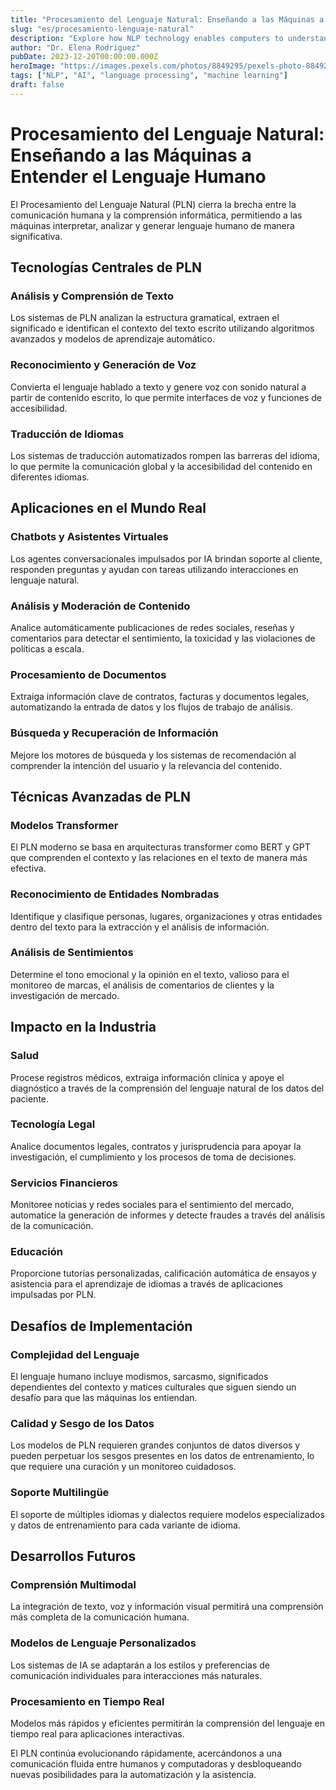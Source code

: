 ```yaml
---
title: "Procesamiento del Lenguaje Natural: Enseñando a las Máquinas a Entender el Lenguaje Humano"
slug: "es/procesamiento-lenguaje-natural"
description: "Explore how NLP technology enables computers to understand, interpret, and generate human language, powering chatbots, translation, and content analysis."
author: "Dr. Elena Rodriguez"
pubDate: 2023-12-20T00:00:00.000Z
heroImage: "https://images.pexels.com/photos/8849295/pexels-photo-8849295.jpeg?auto=compress&cs=tinysrgb&w=1260&h=750&dpr=1"
tags: ["NLP", "AI", "language processing", "machine learning"]
draft: false
---
```


# Procesamiento del Lenguaje Natural: Enseñando a las Máquinas a Entender el Lenguaje Humano

El Procesamiento del Lenguaje Natural (PLN) cierra la brecha entre la comunicación humana y la comprensión informática, permitiendo a las máquinas interpretar, analizar y generar lenguaje humano de manera significativa.

## Tecnologías Centrales de PLN

### Análisis y Comprensión de Texto

Los sistemas de PLN analizan la estructura gramatical, extraen el significado e identifican el contexto del texto escrito utilizando algoritmos avanzados y modelos de aprendizaje automático.

### Reconocimiento y Generación de Voz

Convierta el lenguaje hablado a texto y genere voz con sonido natural a partir de contenido escrito, lo que permite interfaces de voz y funciones de accesibilidad.

### Traducción de Idiomas

Los sistemas de traducción automatizados rompen las barreras del idioma, lo que permite la comunicación global y la accesibilidad del contenido en diferentes idiomas.

## Aplicaciones en el Mundo Real

### Chatbots y Asistentes Virtuales

Los agentes conversacionales impulsados por IA brindan soporte al cliente, responden preguntas y ayudan con tareas utilizando interacciones en lenguaje natural.

### Análisis y Moderación de Contenido

Analice automáticamente publicaciones de redes sociales, reseñas y comentarios para detectar el sentimiento, la toxicidad y las violaciones de políticas a escala.

### Procesamiento de Documentos

Extraiga información clave de contratos, facturas y documentos legales, automatizando la entrada de datos y los flujos de trabajo de análisis.

### Búsqueda y Recuperación de Información

Mejore los motores de búsqueda y los sistemas de recomendación al comprender la intención del usuario y la relevancia del contenido.

## Técnicas Avanzadas de PLN

### Modelos Transformer

El PLN moderno se basa en arquitecturas transformer como BERT y GPT que comprenden el contexto y las relaciones en el texto de manera más efectiva.

### Reconocimiento de Entidades Nombradas

Identifique y clasifique personas, lugares, organizaciones y otras entidades dentro del texto para la extracción y el análisis de información.

### Análisis de Sentimientos

Determine el tono emocional y la opinión en el texto, valioso para el monitoreo de marcas, el análisis de comentarios de clientes y la investigación de mercado.

## Impacto en la Industria

### Salud

Procese registros médicos, extraiga información clínica y apoye el diagnóstico a través de la comprensión del lenguaje natural de los datos del paciente.

### Tecnología Legal

Analice documentos legales, contratos y jurisprudencia para apoyar la investigación, el cumplimiento y los procesos de toma de decisiones.

### Servicios Financieros

Monitoree noticias y redes sociales para el sentimiento del mercado, automatice la generación de informes y detecte fraudes a través del análisis de la comunicación.

### Educación

Proporcione tutorías personalizadas, calificación automática de ensayos y asistencia para el aprendizaje de idiomas a través de aplicaciones impulsadas por PLN.

## Desafíos de Implementación

### Complejidad del Lenguaje

El lenguaje humano incluye modismos, sarcasmo, significados dependientes del contexto y matices culturales que siguen siendo un desafío para que las máquinas los entiendan.

### Calidad y Sesgo de los Datos

Los modelos de PLN requieren grandes conjuntos de datos diversos y pueden perpetuar los sesgos presentes en los datos de entrenamiento, lo que requiere una curación y un monitoreo cuidadosos.

### Soporte Multilingüe

El soporte de múltiples idiomas y dialectos requiere modelos especializados y datos de entrenamiento para cada variante de idioma.

## Desarrollos Futuros

### Comprensión Multimodal

La integración de texto, voz y información visual permitirá una comprensión más completa de la comunicación humana.

### Modelos de Lenguaje Personalizados

Los sistemas de IA se adaptarán a los estilos y preferencias de comunicación individuales para interacciones más naturales.

### Procesamiento en Tiempo Real

Modelos más rápidos y eficientes permitirán la comprensión del lenguaje en tiempo real para aplicaciones interactivas.

El PLN continúa evolucionando rápidamente, acercándonos a una comunicación fluida entre humanos y computadoras y desbloqueando nuevas posibilidades para la automatización y la asistencia.
